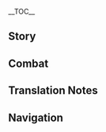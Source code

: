 {{CharacterTabs}}
{{LanguageTabs}}
{{Stub|1={{Meta/VO|tl=1}}}}
__TOC__
==Story==
{{VO/Story
|character           = {{ROOTPAGENAME}}
|language            = ja
|name                = 珊瑚宮心海

|vo_01_01_title      = 初めまして…
|vo_01_01_subtitle   = Hello
|vo_01_01_file       = VO_{language}{character} Hello.ogg
|vo_01_01_tx         = 私は珊瑚宮心海、海祇島の「現人神の巫女」です。此度の同行は、息抜き…いえ、視察のためとしましょう。ご安心を、海祇島の発展計画に関する虎の巻は十分残しておきました。少々場を離れても、問題はないでしょう。
|vo_01_01_rm         = Watashi wa Sangonomiya Kokomi, Watatsumi-jima no "Arahitogami no Miko" desu. Konotabi no doukou wa, ikinuki... Ie, shisatsu no tame to shimashou. Goanshin wo, Watatsumi-jima no hatten keikaku ni kan suru tora no maki wa juubun nokoshite okimashita. Shoushouba wo hanarete mo, mondai wa nai deshou.
|vo_01_01_tl         = 

|vo_02_01_title      = 世間話・読書
|vo_02_01_subtitle   = Chat: Reading
|vo_02_01_file       = VO_{language}{character} Chat - Reading.ogg
|vo_02_01_tx         = 八重堂は兵学の仕組みについて深く解説した本を多く出版しているので、とても気に入っています。
|vo_02_01_rm         = Yae-dou wa heigaku no shikumi ni tsuite fukaku kaisetsu shita hon wo ooku shuppan shite iru no de, totemo ki ni itte imasu.
|vo_02_01_tl         = 

|vo_02_02_title      = 世間話・遊魚
|vo_02_02_subtitle   = Chat: Fish
|vo_02_02_file       = VO_{language}{character} Chat - Fish.ogg
|vo_02_02_tx         = 海を泳ぐ魚でさえ進む先を決められるように、生きとし生ける者の意志はすべて尊重されるべきです。
|vo_02_02_rm         = Umi wo oyogu sakana de sae susumu saki wo kimerareru you ni, ikitoshi'ikerumono no imi wa subete senchousareru beki desu.
|vo_02_02_tl         = 

|vo_02_03_title      = 世間話・準備
|vo_02_03_subtitle   = Chat: Preparation
|vo_02_03_file       = VO_{language}{character} Chat - Preparation.ogg
|vo_02_03_tx         = 転ばぬ先の杖、と言うように事前に準備しておけば混乱を招くことはありません。
|vo_02_03_rm         = Korobanusakinotsue, to iu you ni jizen ni junbi shite okeba konran wo maneku koto wa arimasen.
|vo_02_03_tl         = 

|vo_03_01_title      = 雨の日…
|vo_03_01_subtitle   = When It Rains
|vo_03_01_file       = VO_{language}{character} When It Rains.ogg
|vo_03_01_tx         = 雨の中の行軍は、気配を隠すのに一役買いますが、体には負担がかかりますね…
|vo_03_01_rm         = Ame no naka no kougun wa, kehai wo kakusu no ni ichiyakukaimasu ga, karada ni wa futan ga kakarimasu ne...
|vo_03_01_tl         = 

|vo_03_02_title      = 雪の日…
|vo_03_02_subtitle   = When It Snows
|vo_03_02_file       = VO_{language}{character} When It Snows.ogg
|vo_03_02_tx         = 雪…とても綺麗ですね。
|vo_03_02_rm         = Yuki... Totemo kirei desu ne.
|vo_03_02_tl         = 

|vo_03_03_title      = 晴れの日…
|vo_03_03_subtitle   = When the Sun Is Out
|vo_03_03_file       = VO_{language}{character} When the Sun Is Out.ogg
|vo_03_03_tx         = いい天気ですね、少し歩きませんか？
|vo_03_03_rm         = Ii tenki desu ne, sukoshi arukimasen-ka?
|vo_03_03_tl         = 

|vo_03_04_title      = 暴風の日…
|vo_03_04_subtitle   = When the Wind Is Blowing
|vo_03_04_file       = VO_{language}{character} When the Wind Is Blowing.ogg
|vo_03_04_tx         = ん…とても強い風ですね…火計にぴったりかと。
|vo_03_04_rm         = N... Totemo tsuyoi kaze desu ne... Kakei ni pittari ka to.
|vo_03_04_tl         = 

|vo_04_01_title      = おはよう…
|vo_04_01_subtitle   = Good Morning
|vo_04_01_file       = VO_{language}{character} Good Morning.ogg
|vo_04_01_tx         = おはようございます。先ほど興味深い兵学を読みました、一緒に研究しませんか？
|vo_04_01_rm         = Ohayou gozaimasu. Saki hodo kyoumibukai heigaku wo yomimashita, issho-ni kenkyuu shimasen-ka?
|vo_04_01_tl         = 

|vo_04_02_title      = こんにちは…
|vo_04_02_subtitle   = Good Afternoon
|vo_04_02_file       = VO_{language}{character} Good Afternoon.ogg
|vo_04_02_tx         = 午後の作戦計画を少し修正しましょう…これでより効率的になります。
|vo_04_02_rm         = Gogo no sakunenkeikaku wo sukoshi shuusei shimashou... Kore de yori kouritsuteki ni narimasu.
|vo_04_02_tl         = 

|vo_04_03_title      = こんばんは…
|vo_04_03_subtitle   = Good Evening
|vo_04_03_file       = VO_{language}{character} Good Evening.ogg
|vo_04_03_tx         = おや？もう夜なのですか？あなたと一緒にいると、時間がとても早く過ぎてしまいますね。
|vo_04_03_rm         = Oya? Mou yoru na no desu-ka? Anata to issho-ni iru to, jikan ga totemo hayaku sugite shimaimasu ne.
|vo_04_03_tl         = 

|vo_04_04_title      = おやすみ…
|vo_04_04_subtitle   = Good Night
|vo_04_04_file       = VO_{language}{character} Good Night.ogg
|vo_04_04_tx         = おやすみなさい。しっかり休んで、疲れを癒してくださいね。
|vo_04_04_rm         = Oyasuminasai. Shikkari yasunde, tsukare wo iyashite kudasai ne.
|vo_04_04_tl         = 

|vo_05_01_title      = 珊瑚宮心海自身について・虎の巻
|vo_05_01_subtitle   = About {character}: Directives
|vo_05_01_file       = VO_{language}{character} About {character} - Directives.ogg
|vo_05_01_tx         = 戦況は常に移ろいゆくもの、一瞬の迷いがすべてを台無しにしてしまうこともあります。ですので戦いが始まる前に、すべての状況を書き留めた虎の巻を兵士たちに渡しているんです。しかし現状を見ると、兵士たちがその虎の巻に頼りすぎているような気がしなくもありません…やはり彼らにはもっと兵学を学んでもらい、自ら戦況を判断できる力を身に着けてほしいものですね。
|vo_05_01_rm         = Senkyou wa tsune ni utsuroi yuku mono, isshun no mayoi ga subete wo dainushi ni shite shimau koto mo arimasu. Desu no de tatakai ga hajimaru mae ni, subete no joukyou wo kakitometa tora no maki wo heishi-tachi ni watashite irundesu. Shikashi genjou wo miru to, heishi-tachi ga sono tora no maki ni tayori sugite iru youna ki ga shinaku mo arimasen... Yahari karera ni wa motto heigaku wo manande morai, mizukara senkyou wo handan dekiru chikara wo minitsukete hoshii mono desu ne.
|vo_05_01_tl         = 

|vo_05_02_title      = 珊瑚宮心海自身について・休息
|vo_05_02_subtitle   = About {character}: Relaxing
|vo_05_02_file       = VO_{language}{character} About {character} - Relaxing.ogg
|vo_05_02_tx         = 今回の作戦が早く終わることを祈っています。八重堂から新たに『沈秋拾剣録』の新版が発売されるので、部屋に戻って一気に読みたいのです…
|vo_05_02_rm         = Konkai no sakusen ga hayaku owaru koto wo inotte imasu. Yaedou kara atara ni "Chinshuushuukenroku" no shinpan ga hatsubai sareru no de, heya ni modotte ikki ni yomitai no desu...
|vo_05_02_tl         = 

|vo_06_01_title      = 見聞について…
|vo_06_01_subtitle   = About Us: Experience
|vo_06_01_file       = VO_{language}{character} About Us - Experience.ogg
|vo_06_01_tx         = 視野を広げなければ立派な指導者にはなれない、そう母から教わりました。ですが以前までの私は、珊瑚宮と軍の間を行き来していただけ、自ら外に出向いたことなどありませんでした。ですので、知らないことも多々あります。えっと…そこは大目に見てくださいね。
|vo_06_01_rm         = Shiya wo hirogenakereba rippa-na shidousha ni wa narenai, sou haha kara osowarimashita. Desu ga izen made no watashi wa, Sangonomiya to gun no ma wo yukikishite ita dake, mizukara soto ni shukkou ita koto nado arimasen deshita. Desu no de, shiranai koto mo tata arimasu. Etto... Soko wa oome ni mite kudasai ne.
|vo_06_01_tl         = 

|vo_06_02_title      = 困惑について…
|vo_06_02_subtitle   = About Us: Confusion
|vo_06_02_file       = VO_{language}{character} About Us - Confusion.ogg
|vo_06_02_tx         = 人の心は予測しがたいものと言いますが、現人神の巫女である私は、一人一人の考えを理解する必要があります。そうですね、あなたから始めましょう。旅人さん、あなたが今なにを考えているのか…私が当ててみますね？
|vo_06_02_rm         = Hito no kokoro wa yosokushigatai mono to iimasu ga, Arahitogami no Miko de aru watashi wa, hitorihitori no kangae wo rikai suru hitsuyou ga arimasu. Sou desu ne, anata kara hajimemashou. Tabibito-san, anata ga ima nani wo kangaete iru no ka... Watashi ga atete mimasu ne?
|vo_06_02_tl         = 

|vo_07_01_title      = 「神の目」について…
|vo_07_01_subtitle   = About the [[Vision]]
|vo_07_01_file       = VO_{language}{character} About the Vision.ogg
|vo_07_01_tx         = 私からすれば、「神の目」は願いの象徴です。あなたも知っての通り、私たちは抵抗軍を設立し、目狩り令に歯向かいました。なぜなら、願いとは容易く諦めることができないほど大切なもので、強制的に奪われるべきではないと考えたからです。
|vo_07_01_rm         = Watashi kara sureba, "Kami no Me" wa negai no shouchou desu. Anata mo shitte no toori, watashi-tachi wa Teikou-gun wo setsuritsushi, Megari-rei ni hamukaimashita. Naze nara, negai to wa niyasuku akirameru koto ga dekinai hodo taisetsu-na mono de, kyouseiteki ni ubawareru beki wa nai to kangaeta kara desu.
|vo_07_01_tl         = 

|vo_07_02_title      = シェアしたいこと・出版物
|vo_07_02_subtitle   = Anything to Share: Periodicals
|vo_07_02_file       = VO_{language}{character} Anything to Share - Periodicals.ogg
|vo_07_02_tx         = 八重堂が出版している作品の中で、私が特に気に入っているのはこの『テイワット戦争芸術』です。ほら、数々の名勝負が記録されていますし、有名な兵学家の分析もあります。その中のお気に入りをあなたにも読んであげましょう…
|vo_07_02_rm         = Yae-dou ga shuppan shite iru sakuhin no naka de, watashi ga toku ni ki ni itte iru no wa kono "Teiwatto Sensou Geijutsu" desu. Hora, kazukazu no meishoubu ga kiroku sarete imasushi, yuumei-na heigakuka no bunseki mo arimasu. Sono naka no oki ni iri wo anata ni mo yonde agemashou...
|vo_07_02_tl         = 

|vo_07_03_title      = シェアしたいこと・水中の世界
|vo_07_03_subtitle   = Anything to Share: Diving
|vo_07_03_file       = VO_{language}{character} Anything to Share - Diving.ogg
|vo_07_03_tx         = 水中の世界は陸の上ほど明るくはありませんが、あそこに留まる度、心がゆっくりと落ち着いていくような気がします。遠くには魚の群れが泳ぎ、そばにはクラゲが舞い、自分でも気づかないうちに、すべての心配事を置き去りにできるのです。機会があれば、あなたもそこに連れていってあげましょうか？
|vo_07_03_rm         = Suichuu no sekai wa riku no ue hodo akaruku wa arimasen ga, asoko ni tomaru tabi, kokoro ga yukkuri to ochitsuite iku youna ki ga shimasu. Tooku ni wa sakana no mure ga oyogi, soba ni wa kurage ga mai, jibun de mo kidzukanai uchi ni, subete no shinpaigoto wo okizari ni dekiru no desu. Kikai ga areba, anata mo soko ni tsurete itte agemashou-ka?
|vo_07_03_tl         = 

|vo_07_04_title      = 興味のあること…
|vo_07_04_subtitle   = Interesting Things
|vo_07_04_file       = VO_{language}{character} Interesting Things.ogg
|vo_07_04_tx         = 私は海祇珊瑚真珠がとても好きです。海祇島に多くの富をもたらしてきた、海からの贈り物なんですよ。
|vo_07_04_rm         = Watashi wa Watatsumi Sango Jinjuu ga totemo suki desu. Watatsumi-jima ni ooku no tomi wo motara shite kita, umi kara no okurimono nan desu yo.
|vo_07_04_tl         = 

|vo_08_01_title      = ゴローについて…
|vo_08_01_subtitle   = About [[Gorou]]
|vo_08_01_file       = VO_{language}{character} About Gorou.ogg
|vo_08_01_tx         = ゴローは稀代の名将です。誠実で、毅然としていて、大胆で…配下の者と寝食を共にでき、奇策を何度も思いついてきました。ただそんな彼にも、戦いの中で熱くなってしまうという欠点があります。もし彼と行動を共にすることがありましたら、肝心な時に彼を引き止めることをお忘れなく。
|vo_08_01_rm         = Goroo wa kitai no meishou desu. Senjitsu de, kizen toshite ite, daitan de... Haika no mono to shinshoku wo tomo-ni deki, kisaku wo nando mo omoitsuite kimashita. Tada sonna kare ni wa, tatakai no naka de atsuku natte shimau to iu ketten ga arimasu. Moshi kare to koudou wi tomo-ni suru koto ga arimashitara, kanjin-na toki ni kare wo hikitomeru koto wo owasurenaku.
|vo_08_01_tl         = 

|vo_08_02_title      = 九条裟羅について…
|vo_08_02_subtitle   = About [[Kujou Sara]]
|vo_08_02_file       = VO_{language}{character} About Kujou Sara.ogg
|vo_08_02_tx         = 九条裟羅が手強い相手であることは認めざるを得ません。彼女は策略や戦略をほとんど使いませんが、真っ向勝負にはめっぽう強い方です。幕府軍は彼女のことを非常に信頼していたため、彼女の指揮のもと団結し、勇敢な軍を築き上げました。そのため何度も抵抗軍に対し、多大な猛威を振るってきた相手なんです。
|vo_08_02_rm         = Kujou Sara ga tegowai aite de aru koto wa mitomezaru wo emasen. Kanojo wa sakuryaku-ya senryaku wo hotondo tsukaimasen ga, makkou shoubu ni wa meppou tsuyoikata desu. Bakufu-gun wa kanojo no koto wo hijou ni shinrai shite ita tame, kanojo no shiki no moto danketsu shi, yuukan-na gun wo kizukiagemashita. Sono tame nando mo Teikou-gun ni taishi, tadai-na moui wo furutte kita aite nandesu.
|vo_08_02_tl         = 

|vo_08_03_title      = 八重神子について…
|vo_08_03_subtitle   = About [[Yae Miko]]
|vo_08_03_file       = VO_{language}{character} About Yae Miko.ogg
|vo_08_03_tx         = 八重宮司については、色々なことをお聞きしています。正直に言って、彼女はとても優秀な巫女です。少なくとも「巫女」としての仕事は、非の打ち所がないと言えるでしょう。彼女は八重堂の娯楽小説の出版も担当されているそうで、本当に…つかみどころのない方ですね…
|vo_08_03_rm         = Yae Miko ni tsuite wa, iroiro-na koto wo okikishite imasu. Shoujiki ni itte, kanojo wa totemo yuushuu-na miko desu. Sukunaku to mo "miko" to shite no shigoto wa, hi no uchidokoro ga nai to ieru deshou. Kanojo wa yaedou no guraku shokusetsu no shuppan mo tantousarete irusoude, hontou ni... Tsukamidokoro no nai hou desu ne...
|vo_08_03_tl         = 

|vo_08_04_title      = 雷電将軍について…
|vo_08_04_subtitle   = About the [[Raiden Shogun]]
|vo_08_04_file       = VO_{language}{character} About Raiden Shogun.ogg
|vo_08_04_tx         = 目狩り令が終わった後、海祇島にも平和な日常が戻ってきました。今さら将軍の善し悪しを判ずるつもりはありません。それよりも、海祇島の未来の方が私にとって大切なことなのです。将軍が約束を守り、幕府との間にこれ以上いさかいが起きないといいのですが…もし再び、将軍が人々の願いを無視するようなことがあった場合、私たちは決して黙ってはいません。
|vo_08_04_rm         = Megari-rei ga owattara ato, Watatsumi-jima ni mo heiwa-na nichijou ga modotte kimashita. Imasara Shougun no yoshiashi wo hanzuru tsumori wa arimasen. Sore yori mo, Watatsumi-jima no mirai no hou ga watashi ni totte taisetsu-na koto na no desu. Shougun ga yakusoku wo mamori, bakufu to no aida ni kore ijou isakai to ii no desu ga... Moshi futatabi, Shougun ga hitobito no negai wo mushi suru youna koto ga atta baai, watashi-tachi wa keshite damatte wa imasen.
|vo_08_04_tl         = 

|vo_08_05_title      = 北斗について…
|vo_08_05_subtitle   = About [[Beidou]]
|vo_08_05_file       = VO_{language}{character} About Beidou.ogg
|vo_08_05_tx         = 北斗さんと共に幕府軍を待ち伏せしていた時、「幕府軍に気づかれるのではないか」という懸念を抱いていました。しかし北斗さんは、自分の船隊なら音もなく奇襲をかけられると、そう私に話したのです。実際、彼女の言った通りの結果になりました。海祇島にある船隊の訓練が思うように進んでいない今、ぜひ彼女から指導をお願いしたいところですね…
|vo_08_05_rm         = Hokuto-san to tomo-ni Bakufu-gun wo machibuseshite ita toki, "Bakufu-gun ni kidzukareru no de wa nai ka" to iu kenen wo idaite imashita. Shikashi Hokuto-san wa, jibun no sentai nara oto mo naku kishuu wo kakerareru to, sou watashi ni hanashita no desu. Jitsusai, kanojo no itta toori no kekka ni narimashita. Watatsumi-jima ni aru sentai no kunren ga omou you ni susunde inai ima, zebi kanojo kara shidou wo onegai shitai tokoro desu ne...
|vo_08_05_tl         = 

|vo_08_06_title      = 楓原万葉について…
|vo_08_06_subtitle   = About [[Kaedehara Kazuha]]
|vo_08_06_file       = VO_{language}{character} About Kaedehara Kazuha.ogg
|vo_08_06_tx         = 万葉さんは抵抗軍に在籍していたことがあります。ゴローととても仲が良く、2人並んで戦うことも多かった印象がありますね。浮世離れした性格で、束縛されるのが苦手な彼ですが、軍にいた頃はすべての規律を厳重に守っていました。私から見て、彼は素晴らしい剣士であるだけでなく、非常にしっかりとした性格の持ち主だと思います。
|vo_08_06_rm         = Kazuha-san wa Teikou-gun ni zaiseki shite ita koto ga arimasu. Goroo to totemo naka ga yoku, futari narande tatakau koto mo ookatta inshou arimasu ne. Ukiyobanare shita seikaku de, sokubaku sareru no ga nigate-na kare desu ga, gun ni ita koro subete no kiritsu wo genjuu mamotte imashita. Watashi kara misete, kare wa subarashii kenshi de aru dake de naku, hijou ni shikkari toshita seikaku no mochinushi da to omoimasu.
|vo_08_06_tl         = 

|vo_08_07_title      = 鹿野院平蔵について…
|vo_08_07_subtitle   = About [[Shikanoin Heizou]]
|vo_08_07_file       = VO_{language}{character} About Shikanoin Heizou.ogg
|vo_08_07_tx         = 最初は、天領奉行の制服を着て堂々と海祇島に来る人がいることに驚きました。彼がもし天領奉行の武士であれば不適切ですし、工作員であればそんな派手なことはしないはず。ですがしばらく接した後、この「探偵」を名乗る鹿野院さんが、海祇島の軍事配備や政治商売にまったく興味を示していないことに気づきました。彼はただここへ旅行に来ているように見えます。ですので私も、彼への見張りを少々増やしただけで、追い払ってはいません。彼を見かけましたら、何か話をしてみてはいかがでしょう。
|vo_08_07_rm         = Saisho wa, Tenryou-bugyou no seifuku wo kite doudou to Watatsumi-jima ni kuru hito ga iru koto ni odorokimashita. Kare ga moshi Tenryou-bugyou no bushi de areba futekisetsu desushi, kousakuin de areba sonna hade-na koto wa shinai hazu. Desu ga shibaraku sesshita nochi, kono "tantei" wo nanoru Shikanoin-san ga, Watatsumi-jima no gunjihaibi-ya seiji shoubai ni mattaku kyoumi wo shimeshite inai koto ni kidzukimashita. Kare wa tada koko he ryokou ni kite iru you ni miemasu. Desu no de watashi mo, kare he no mihari wo shoushou fuyashita dake de, oiharatte wa imasen. Kare wo mikakemashitara, nani-ka hanashi wo shite mite wa ikaga deshou.
|vo_08_07_tl         = 

|vo_09_01_title      = 珊瑚宮心海を知る・1
|vo_09_01_subtitle   = More About {character}: I
|vo_09_01_file       = VO_{language}{character} More About {character} - 01.ogg
|vo_09_01_tx         = 緊迫した状況であればあるほど、心を落ち着かせる必要があります。私まで不安に駆られてしまったら、他の人はどうすればいいというのでしょう？
|vo_09_01_rm         = Kinpaku shita joukyou de areba aru hodo, kokoro wo ochitsukaseru hitsuyou ga arimasu. Watashi made fuan ni kararete shimattara, hoka no hito wa dou sureba ii to iu no deshou?
|vo_09_01_tl         = 

|vo_09_02_title      = 珊瑚宮心海を知る・2
|vo_09_02_subtitle   = More About {character}: II
|vo_09_02_file       = VO_{language}{character} More About {character} - 02.ogg
|vo_09_02_tx         = かつて私たちの先祖は、淵下宮に住んでいたと言われており、それを地上へと連れ出したのが魔神オロバシだという話があります。いつも思うのですが、海底の宮殿はとても暗かったのではないでしょうか？それを考えるたび、目の前にある光をより大切にしようという気持ちがこみ上げてくるのです。
|vo_09_02_rm         = Katsute watashi-tachi no senzo wa, Enkanomiya ni sunde ita to iwarete ori, sore wo chijou he to tsuredashita no ga majin Orobashi da to iu hanashi ga arimasu. Itsumo omou no desu ga, Watatsumi no kyuuden wa totemo kurakatta no de wa nai deshou-ka? Sore wo kangaery tabi, me no mae ni aru hikari wo yori taisetsu ni shiyou to iu kimochi ga komiagete kuru no desu.
|vo_09_02_tl         = 

|vo_09_03_title      = 珊瑚宮心海を知る・3
|vo_09_03_subtitle   = More About {character}: III
|vo_09_03_file       = VO_{language}{character} More About {character} - 03.ogg
|vo_09_03_tx         = あなたがメカジキ二番隊を去った後、臨時の隊長を兵士たちが選出しましたが、それでも皆さん、あなたに戻ってきてほしいと思っていました。あなたには一人で遂行しなければならない重要な任務があり、当分の間は帰れないとしか彼らに伝えられませんでした。もし機会があれば、彼らを訪ねてみてください、きっと歓迎してくれますよ。
|vo_09_03_rm         = Anata ga mekajikini bantai satta ato, rinji no taichou wo heishi-tachi ga senshutsu shimashita ga, sore de mo minna-san, anata ni modotte kite hoshii to omotte imashita. Anata ni wa hitori de suikou shinakereba naranai juuyou-na ninmu ga ari, toubun no aida wa kaerenai to shika karera ni tsutaeraremasen deshita. Moshi kikai ga areba, karera wo tazunete mite kudasai, kitto kangei shite kuremasu yo.
|vo_09_03_tl         = 

|vo_09_04_title      = 珊瑚宮心海を知る・4
|vo_09_04_subtitle   = More About {character}: IV
|vo_09_04_file       = VO_{language}{character} More About {character} - 04.ogg
|vo_09_04_tx         = 実は昔、私には現人神の巫女になりたいという気持ちはなく、ただ毎日兵学を読んで幕僚になりたいと思っていました。そうすれば裏方に身を置くことができ、体にかかる負担もきっと軽くなっていたでしょう。ですが結局、その願いは叶いませんでした…血筋というのは、逆らうことのできないものなのです…
|vo_09_04_rm         = Jitsu wa mukashi, watashi ni wa Arahitogami no Miko ni naritai to iu kimochi wa naku, tada mainichi heigaku wo yonde bakuryou ni naritai to omotte imashita. Sou sureba urakata ni mi wo oku koto ga deki, karada ni kakaru futan mo kitto kuruku natte ita deshou. Desu ga kekkyoku, sono negai wa kanaimasen deshita... Chisuji to iu no wa, chikarau koto no dekinai mono na no desu...
|vo_09_04_tl         = 

|vo_09_05_title      = 珊瑚宮心海を知る・5
|vo_09_05_subtitle   = More About {character}: V
|vo_09_05_file       = VO_{language}{character} More About {character} - 05.ogg
|vo_09_05_tx         = 現人神の巫女になった後、少しずつこの生活に慣れていきました。少なくとも不条理な物事を見かけた時には、それを変える力があります。それに何より、この立場であったからこそ、あなたと出会うことができたのです。
|vo_09_05_rm         = Arahitogami no Miko ni natta ato, sukoshi zutsu no seikatsu ni narete ikimashita. Sukunaku to mo fujouri-na monogoto wo mikaketa toki ni wa, sore wo kaeru chikara ga arimasu. Sore ni nani yori, kono tachiba de atta kara koso, anata to deau koto ga dekita no desu.
|vo_09_05_tl         = 

|vo_10_01_title      = 珊瑚宮心海の趣味…
|vo_10_01_subtitle   = {character}'s Hobbies...
|vo_10_01_file       = VO_{language}{character} Hobbies.ogg
|vo_10_01_tx         = 好きなことですか？一日中、誰にも邪魔されないような静かな場所で兵学の本を読みたいですね。私と一緒に兵学を研究したければ、ぜひ歓迎しますよ。ただ…あなたの布団はありませんが…
|vo_10_01_rm         = Suki-na koto desu-ka? Ichinichijuu, dare ni mo jama sarenai youna shizuka-na basho de heigaku no hon wo yomitai desu ne. Watashi to issho-ni heigaku wo kenkyuu shita keredo, zehi kangei shimasu yo. Tada... anata no futon wa arimasen ga...
|vo_10_01_tl         = 

|vo_10_02_title      = 珊瑚宮心海の悩み…
|vo_10_02_subtitle   = {character}'s Troubles...
|vo_10_02_file       = VO_{language}{character} Troubles.ogg
|vo_10_02_tx         = 実は私、人との会話はあまり得意ではありません。「現人神の巫女」の立場を利用して対応できるとはいえ、私にとってとてもエネルギーを消費することなのです…エネルギーが尽きれば、私は自分の消極的な一面が露わになります。そのような姿は他人に見られたくありません。人々が必要としているのは、家にこもるのが好きな小娘などではなく、海祇島の完璧な指導者ですので。
|vo_10_02_rm         = Jitsu wa watashi, hito to no kaiwa wa amari tokui de wa arimasen. "Arahitogami no Miko" no tachiba wo riyou shite taiou dekiru to wa ie, watashi ni totte totemo enerugii wo shouhi suru koto na no desu... Enerugii ga tsukireba, watashi wa jibun no shoukyokuteki-na ichimen ga arawa ni narimasu. Sono youna sugata wa tanin ni miraretaku arimasen. Hitobito ga hitsuyou to shite iru no wa, ie ni komoru no ga suki-na komusume nado de wa naku, Watatsumi-jima no kanpeki-na shidousha desu no de.
|vo_10_02_tl         = 

|vo_10_03_title      = 好きな食べ物…
|vo_10_03_subtitle   = Favorite Food
|vo_10_03_file       = VO_{language}{character} Favorite Food.ogg
|vo_10_03_tx         = 鳥の玉子寿司、私の一番好きな料理です。鳥の卵を材料としているので珍しいものではなく、作り方も非常に簡単。軍で配給するのにも適していますね。戦争が激しかった頃、鳥の玉子寿司を食べられるのはとても贅沢なことでした。日常において、こうした素朴な料理が兵士たちに十分な満足を与えてくれるのです。
|vo_10_03_rm         = Tori no tamagozushi, watashi no ichiban suki-na ryouri desu. Tori no tamago wo ryouri to shite iru no de mezurashii mono de wa naku, tsukurikata mo hijou ni kantan. Gun de haikyuu suru no ni mo tekishite imasu ne. Sensou ga hazushikatta koro, tori no tamago sushi wo taberareru no wa totemo zeitaku-na koto deshita. Nichijou ni oite, koushita soboku-na ryouri ga heishi-tachi ni juubun-na manzoku wo ataete kureru no desu.
|vo_10_03_tl         = 

|vo_10_04_title      = 嫌いな食べ物…
|vo_10_04_subtitle   = Least Favorite Food
|vo_10_04_file       = VO_{language}{character} Least Favorite Food.ogg
|vo_10_04_tx         = はい、強いて言えば、魚を使った料理はあまり好みではありません。ただこのことは秘密にしておいてください。海祇島は漁業が盛んですので、人々に魚料理が嫌いな事を知られると、変な心配をかけてしまうかもしれません。
|vo_10_04_rm         = Hai, shiite ieba, sakana wo tsukatta ryouri wa amari konomi de wa arimasen. Tada kono koto wa himitsu ni shite oite kudasai. Watatsumi-jima wa gyogyou ga sakan desu no de, hitobito ni sakana ryouri ga kirai-na koto wo shirareru to, hen-na shinpai wo kakete shimau ka mo shiremasen.
|vo_10_04_tl         = 

<!-- Receiving a Gift -->
|vo_11_01_title      = 贈り物を受け取る·1
|vo_11_01_subtitle   = Receiving a Gift: I
|vo_11_01_file       = VO_{language}{character} Receiving a Gift - 01.ogg
|vo_11_01_tx         = とても美味しいです！エネルギーも…い、いえ、なんでもありません…
|vo_11_01_rm         = 
|vo_11_01_tl         = 

|vo_11_02_title      = 贈り物を受け取る·2
|vo_11_02_subtitle   = Receiving a Gift: II
|vo_11_02_file       = VO_{language}{character} Receiving a Gift - 02.ogg
|vo_11_02_tx         = ゆっくりと味わえば、きっと幸福感も長く続くでしょう…
|vo_11_02_rm         = 
|vo_11_02_tl         = 

|vo_11_03_title      = 贈り物を受け取る·3
|vo_11_03_subtitle   = Receiving a Gift: III
|vo_11_03_file       = VO_{language}{character} Receiving a Gift - 03.ogg
|vo_11_03_tx         = これはまた…あなたに難題を出されてしまったようですね。
|vo_11_03_rm         = 
|vo_11_03_tl         = 

|vo_12_01_title      = 誕生日…
|vo_12_01_subtitle   = Birthday
|vo_12_01_file       = VO_{language}{character} Birthday.ogg
|vo_12_01_tx         = お誕生日おめでとうございます！何か予定はありますか？もしないのでしたら、一緒に海祇島でお祝いをしましょう。朝は日の出を見に行き、昼は海に潜って景色を楽しみ、夜は珊瑚宮で散歩。雨が降っていたら、兵学を読む場所を探して、一緒にケーキを作りましょう。とにかく、今日は何も考えず、この「軍師」である私にお任せください！
|vo_12_01_rm         = Otanjoubi omedetou gozaimasu! Nani-ka yotei wa arimasen-ka? Moshi nai no deshitara, issho-ni Watatsumi-jima de oiwai wo shimashou. Asa wa hi no de wo mi ni iki, hiru wa umi ni kugutte keshiki wo tanoshimi, yoru wa Sangonomiya de sanpo. Ame ga futte itara, heigaku wo yomu basho wo sagashite, issho-ni keeki wo tsukurimashou. Tonikaku, kyou wa nani mo kangaezu, kono "gunshi" de aru watashi ni omakase kudasai!
|vo_12_01_tl         = 

|vo_13_01_title      = 突破した感想・起
|vo_13_01_subtitle   = Feelings About Ascension: Intro
|vo_13_01_file       = VO_{language}{character} Feelings About Ascension -  01.ogg
|vo_13_01_tx         = 武力を主張することはしませんが、強くなれるのは良いことです。
|vo_13_01_rm         = Buryoku wo shuchou suru koto wa shimasen ga, tsutoku nareru no wa yoi koto desu.
|vo_13_01_tl         = 

|vo_13_02_title      = 突破した感想・承
|vo_13_02_subtitle   = Feelings About Ascension: Building Up
|vo_13_02_file       = VO_{language}{character} Feelings About Ascension -  02.ogg
|vo_13_02_tx         = 力がどんどん湧いてきます…次の作戦は、より上手くいくことでしょう。
|vo_13_02_rm         = Chikara ga dondon waite kimasu... Tsugi no sakusen wa, yori umaku iku koto deshou.
|vo_13_02_tl         = 

|vo_13_03_title      = 突破した感想・転
|vo_13_03_subtitle   = Feelings About Ascension: Climax
|vo_13_03_file       = VO_{language}{character} Feelings About Ascension -  03.ogg
|vo_13_03_tx         = 月明かりに照らされる海、潮の満ち引きと共に流れん。力がさらに強まり、心境も一変しました。
|vo_13_03_rm         = Getsumei kari ni terasareru umi, shio no michihiki to tomo ni nagaren. Chikara ga sara ni tsuyomari, shinkyou mo ippen shimashita.
|vo_13_03_tl         = 

|vo_13_04_title      = 突破した感想・結
|vo_13_04_subtitle   = Feelings About Ascension: Conclusion
|vo_13_04_file       = VO_{language}{character} Feelings About Ascension -  04.ogg
|vo_13_04_tx         = 私はかつて、しばし自己不信に陥ることがありました。私のような者が、果たして本当に現人神の巫女の地位にふさわしいのだろうか、と。しかし今では、そのようなことはほとんど考えなくなりました。あなたと一緒にいれば、どんな困難にも立ち向かえるからです。
|vo_13_04_rm         = Watashi wa katsute, shibashi jiko fushin ni ochiiru koto ga arimashita. Watashi no youna mono ga, kitashite hontou ni Arahitogami no Miko no chii ni fusawashii no darou-ka, to. Shikashi ima de wa, sono youna koto wa hotondo kangaenaku narimashita. Anata to issho-ni ireba, donna konnan ni mo tachimukaeru kara desu.
|vo_13_04_tl         = 
}}

==Combat==
{{Combat VO
|character           = {{ROOTPAGENAME}}
|language            = ja

|skill_1_tx          = ご助力を！
|skill_1_tl          = Please give me a hand!
|skill_1_rm          = Gojoryoku wo!
|skill_2_tx          = ご安心を。
|skill_2_tl          = Rest assured.
|skill_2_rm          = Goanshin wo.
|skill_3_tx          = 騒乱の憩い。
|skill_3_tl          = Haven amid turmoil.
|skill_3_rm          = Souran no ikoi.

|burst_1_tx          = 海の契りよ。
|burst_1_tl          = Covenant of the Sea.
|burst_1_rm          = Umi no Chigiri yo.
|burst_2_tx          = 荒れ狂いなさい！
|burst_2_tl          = Billow!
|burst_2_rm          = Arekurui nasai!
|burst_3_tx          = 深海の加護！
|burst_3_tl          = Divine protection of the deep sea! (or "Bathysmal blessing!")<ref group="TN •">The term {{lang|"deep sea"|ja=深海}} is also used in the name of {{lang|ja=深海ヴィシャップ|mini=1|ja_tl=Deep Sea Vishap}}, another name of a monster who is called [[Bathysmal Vishaps]] in the English version.</ref>
|burst_3_rm          = Shinkai no kago!

|sprint-s_1_tx       = 行きましょう。
|sprint-s_1_tl       = Let's move out.
|sprint-s_1_rm       = Ikimashou.
|sprint-s_2_file     = Sprint Start 02,Sprint Start 03

|glider_1_tx         = いい景色ですね。
|glider_1_tl         = What a pleasant view.
|glider_1_rm         = Ii keshiki desu ne.
|glider_2_file       = Deploying Wind Glider 02,Deploying Wind Glider 03

|chest_1_tx          = 補給はとても大切なことです。
|chest_1_tl          = [Military] supply is a very important matter.
|chest_1_rm          = Hokyuu wa totemo taisetsu na koto desu.
|chest_2_tx          = どう使うかきちんと計画してくださいね。
|chest_2_tl          = Please carefully make a plan for how to use them.
|chest_2_rm          = Dou tsukau ka kichinto keikaku-shite kudasai ne.
|chest_3_tx          = これが冒険の楽しいところですね。
|chest_3_tl          = This is exactly the thrill of adventure.
|chest_3_rm          = Kore ga bouken no tanoshii tokoro desu ne.

|low-hp_1_tx         = 疲れました…
|low-hp_1_tl         = Tired...
|low-hp_1_rm         = Tsukaremashita...
|low-hp_2_tx         = 戦術を変えなければ。
|low-hp_2_tl         = Must change my tactics.
|low-hp_2_rm         = Senjutsu wo kaenakereba.
|low-hp_3_tx         = 慎重に。
|low-hp_3_tl         = Be cautious.
|low-hp_3_rm         = Shinchou ni.

|fallen_1_tx         = 策に…問題が…
|fallen_1_tl         = Problem... with my strategy...
|fallen_1_rm         = Saku ni... mondai ga...
|fallen_2_tx         = 策を見誤りました…
|fallen_2_tl         = I made a strategic error...
|fallen_2_rm         = Saku wo miayamari mashita...
|fallen_3_tx         = 二度とこのような過ちは…
|fallen_3_tl         = Will never [make] the same mistake again...
|fallen_3_rm         = Nido to kono youna ayamachi wa...

|hit-l_1_file        = Light Hit Taken 01,Light Hit Taken 02,Light Hit Taken 03,Light Hit Taken 04,Light Hit Taken 05,Light Hit Taken 06

|hit-h_1_tx          = 失策です。
|hit-h_1_tl          = A misjudgment.
|hit-h_1_rm          = Shissaku desu.
|hit-h_2_tx          = 手強いですね…
|hit-h_2_tl          = Tough [opponents]...
|hit-h_2_rm          = Tegowai desu ne...
|hit-h_3_file        = Heavy Hit Taken 03,Heavy Hit Taken 04,Heavy Hit Taken 05,Heavy Hit Taken 06

|join_1_tx           = そうですね、今回の作戦は…
|join_1_tl           = Let me see, this operation is...
|join_1_rm           = Sou desu ne, konkai no sakusen wa...
|join_2_tx           = ご安心を。私たちなら勝てます。
|join_2_tl           = Rest assured. We will win.
|join_2_rm           = Goanshin wo. Watachi-tachi nara katemasu.
|join_3_tx           = 準備万端、出発しましょう。
|join_3_tl           = All is ready, let's move out.
|join_3_rm           = Junbibantan, shuppatsu shimashou.

|idle_1_file         = Standby 01,Standby 02

|atk-l_1_file        = Light Attack 01,Light Attack 02,Light Attack 03,Light Attack 04,Light Attack 05,Light Attack 06,Light Attack 07

|atk-m_1_file        = Mid Attack 01,Mid Attack 02,Mid Attack 03

|atk-h_1_file        = Heavy Attack 01,Heavy Attack 02,Heavy Attack 03

|climb_1_file        = Climbing 01,Climbing 02,Climbing 03,Climbing 04,Climbing 05

|climb-b_1_file      = Climbing Breath 01,Climbing Breath 02,Climbing Breath 03

|jump_1_file         = Jumping 01,Jumping 02,Jumping 03,Jumping 04,Jumping 05
}}

==Translation Notes==
{{Reflist|group=TN •}}

==Navigation==
{{Character Navbox|link type=vo-ja}}